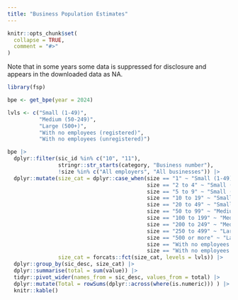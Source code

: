 ```yaml
---
title: "Business Population Estimates"
---
```


```r
knitr::opts_chunk$set(
  collapse = TRUE,
  comment = "#>"
)
```

Note that in some years some data is suppressed for disclosure and appears in
the downloaded data as NA.

```r
library(fsp)

bpe <- get_bpe(year = 2024)

lvls <- c("Small (1-49)",
          "Medium (50-249)", 
          "Large (500+)", 
          "With no employees (registered)",
          "With no employees (unregistered)")

bpe |> 
  dplyr::filter(sic_id %in% c("10", "11"), 
                stringr::str_starts(category, "Business number"),
                !size %in% c("All employers", "All businesses")) |> 
  dplyr::mutate(size_cat = dplyr::case_when(size == "1" ~ "Small (1-49)",
                                            size == "2 to 4" ~ "Small (1-49)",
                                            size == "5 to 9" ~ "Small (1-49)",
                                            size == "10 to 19" ~ "Small (1-49)",
                                            size == "20 to 49" ~ "Small (1-49)",
                                            size == "50 to 99" ~ "Medium (50-249)",
                                            size == "100 to 199" ~ "Medium (50-249)",
                                            size == "200 to 249" ~ "Medium (50-249)",
                                            size == "250 to 499" ~ "Large (500+)",
                                            size == "500 or more" ~ "Large (500+)",
                                            size == "With no employees (registered) [Note 2] [Note 4]" ~ "With no employees (registered)",
                                            size == "With no employees (unregistered) [Note 2]"  ~ "With no employees (unregistered)"),
                size_cat = forcats::fct(size_cat, levels = lvls)) |> 
  dplyr::group_by(sic_desc, size_cat) |>
  dplyr::summarise(total = sum(value)) |> 
  tidyr::pivot_wider(names_from = sic_desc, values_from = total) |> 
  dplyr::mutate(Total = rowSums(dplyr::across(where(is.numeric))) ) |> 
  knitr::kable()


```
